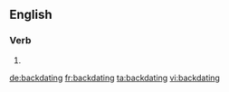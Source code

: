 ==English==

===Verb===
{{head|en|present participle}}

# {{present participle of|backdate|llolang=en|nocat=1}}

[[de:backdating]]
[[fr:backdating]]
[[ta:backdating]]
[[vi:backdating]]